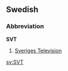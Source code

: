 ==Swedish==

===Abbreviation===
'''SVT'''

# [[w:Sveriges Television|Sveriges Television]]

[[sv:SVT]]
